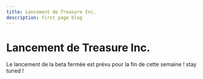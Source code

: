```yaml
---
title: Lancement de Treasure Inc.
description: first page blog 
---
```


# Lancement de Treasure Inc.

Le lancement de la beta fermée est prévu pour la fin de cette semaine ! stay tuned !